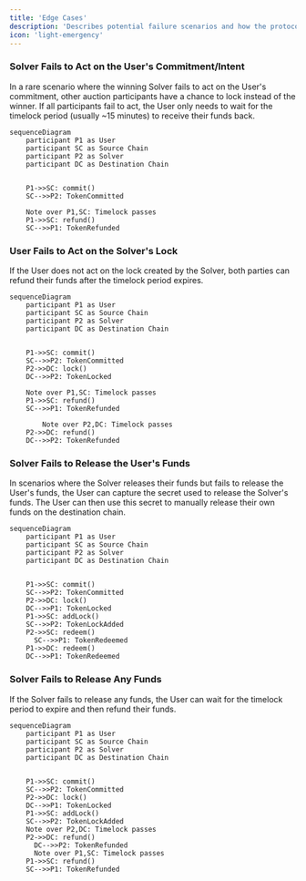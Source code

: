 ```yaml
---
title: 'Edge Cases'
description: 'Describes potential failure scenarios and how the protocol handles them to ensure fund safety and transaction integrity'
icon: 'light-emergency'
---
```


### Solver Fails to Act on the User's Commitment/Intent
In a rare scenario where the winning Solver fails to act on the User's commitment, other auction participants have a chance to lock instead of the winner. If all participants fail to act, the User only needs to wait for the timelock period (usually ~15 minutes) to receive their funds back.

<Accordion title="Sequence Diagram" icon="brake-warning">

```mermaid
sequenceDiagram
    participant P1 as User
    participant SC as Source Chain
    participant P2 as Solver
    participant DC as Destination Chain

	
    P1->>SC: commit()
    SC-->>P2: TokenCommitted
    
    Note over P1,SC: Timelock passes
    P1->>SC: refund()
    SC-->>P1: TokenRefunded
```
</Accordion>

### User Fails to Act on the Solver's Lock

If the User does not act on the lock created by the Solver, both parties can refund their funds after the timelock period expires.

<Accordion title="Sequence Diagram" icon="brake-warning">

```mermaid
sequenceDiagram
    participant P1 as User
    participant SC as Source Chain
    participant P2 as Solver
    participant DC as Destination Chain

	
    P1->>SC: commit()
    SC-->>P2: TokenCommitted
    P2->>DC: lock()
    DC-->>P2: TokenLocked
    
    Note over P1,SC: Timelock passes
    P1->>SC: refund()
    SC-->>P1: TokenRefunded
		
		Note over P2,DC: Timelock passes
    P2->>DC: refund()
    DC-->>P2: TokenRefunded
```

</Accordion>

### Solver Fails to Release the User's Funds

In scenarios where the Solver releases their funds but fails to release the User's funds, the User can capture the secret used to release the Solver's funds. The User can then use this secret to manually release their own funds on the destination chain.

<Accordion title="Sequence Diagram" icon="brake-warning">

```mermaid
sequenceDiagram
    participant P1 as User
    participant SC as Source Chain
    participant P2 as Solver
    participant DC as Destination Chain

	
    P1->>SC: commit()
    SC-->>P2: TokenCommitted
    P2->>DC: lock()
    DC-->>P1: TokenLocked
    P1->>SC: addLock()
    SC-->>P2: TokenLockAdded
    P2->>SC: redeem()
	  SC-->>P1: TokenRedeemed
    P1->>DC: redeem()
    DC-->>P1: TokenRedeemed
```
</Accordion>

### Solver Fails to Release Any Funds

If the Solver fails to release any funds, the User can wait for the timelock period to expire and then refund their funds.

<Accordion title="Sequence Diagram" icon="brake-warning">

```mermaid
sequenceDiagram
    participant P1 as User
    participant SC as Source Chain
    participant P2 as Solver
    participant DC as Destination Chain

	
    P1->>SC: commit()
    SC-->>P2: TokenCommitted
    P2->>DC: lock()
    DC-->>P1: TokenLocked
    P1->>SC: addLock()
    SC-->>P2: TokenLockAdded
    Note over P2,DC: Timelock passes
    P2->>DC: refund()
	  DC-->>P2: TokenRefunded
	  Note over P1,SC: Timelock passes
    P1->>SC: refund()
    SC-->>P1: TokenRefunded
```

</Accordion>